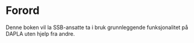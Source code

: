 # Forord {.unnumbered}

Denne boken vil la SSB-ansatte ta i bruk grunnleggende funksjonalitet på DAPLA uten hjelp fra andre. 